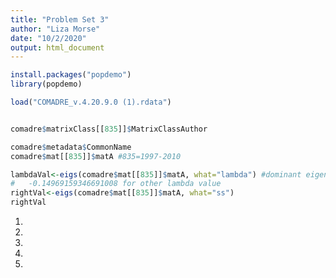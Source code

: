 ```yaml
---
title: "Problem Set 3"
author: "Liza Morse"
date: "10/2/2020"
output: html_document
---
```


```r
install.packages("popdemo")
library(popdemo)

load("COMADRE_v.4.20.9.0 (1).rdata")


comadre$matrixClass[[835]]$MatrixClassAuthor

comadre$metadata$CommonName
comadre$mat[[835]]$matA #835=1997-2010

lambdaVal<-eigs(comadre$mat[[835]]$matA, what="lambda") #dominant eigenvalue
#   -0.14969159346691008 for other lambda value
rightVal<-eigs(comadre$mat[[835]]$matA, what="ss")
rightVal
```
1)

2)

3) 

4)

5)
